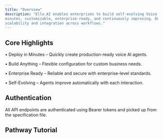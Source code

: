 ```yaml
---
title: "Overview"
description: "Ello.AI enables enterprises to build self-evolving Voice AI agents that are deployable in
minutes, customizable, enterprise-ready, and continuously improving. Designed for
scalability and integration across workflows."
---
```


## Core Highlights

• Deploy in Minutes – Quickly create production-ready voice AI agents.

• Build Anything – Flexible configuration for custom business needs.

• Enterprise Ready – Reliable and secure with enterprise-level standards.

• Self-Evolving – Agents improve automatically with each interaction.

## Authentication

All API endpoints are authenticated using Bearer tokens and picked up from the specification file.

## Pathway Tutorial